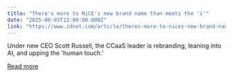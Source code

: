 ```yaml
---
title: "There's more to NiCE's new brand name than meets the 'i'"
date: "2025-06-03T12:00:00.000Z"
link: "https://www.zdnet.com/article/theres-more-to-nices-new-brand-name-than-meets-the-i/"
---
```


Under new CEO Scott Russell, the CCaaS leader is rebranding, leaning into AI, and upping the 'human touch.'

[Read more](https://www.zdnet.com/article/theres-more-to-nices-new-brand-name-than-meets-the-i/)
